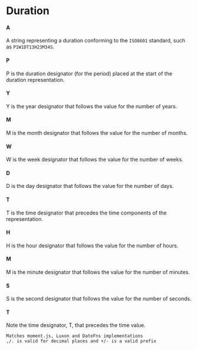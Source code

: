 # Duration

#### A

A string representing a duration conforming to the `ISO8601` standard,
such as `P1W1DT13H23M34S`.

#### P

P is the duration designator (for the period) placed at the start of the duration representation.

#### Y

Y is the year designator that follows the value for the number of years.

#### M

M is the month designator that follows the value for the number of months.

#### W

W is the week designator that follows the value for the number of weeks.

#### D

D is the day designator that follows the value for the number of days.

#### T

T is the time designator that precedes the time components of the representation.

#### H

H is the hour designator that follows the value for the number of hours.

#### M

M is the minute designator that follows the value for the number of minutes.

#### S

S is the second designator that follows the value for the number of seconds.

#### T

Note the time designator, T, that precedes the time value.

    Matches moment.js, Luxon and DateFns implementations
    ,/. is valid for decimal places and +/- is a valid prefix
